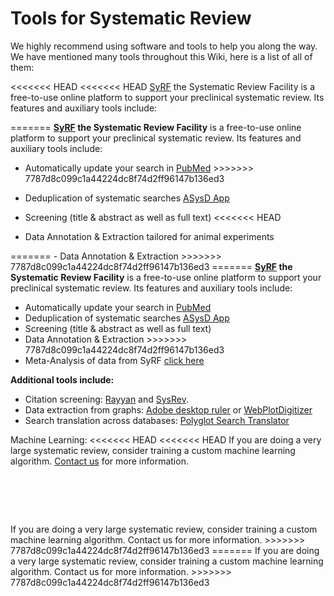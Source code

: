 
# Tools for Systematic Review

We highly recommend using software and tools to help you along the way. We have mentioned many tools throughout this Wiki, here is a list of all of them: 

<<<<<<< HEAD
<<<<<<< HEAD
[SyRF](https://syrf.org.uk/){target="_blank"} the Systematic Review Facility is a free-to-use online platform to support your preclinical systematic review. Its features and auxiliary tools include: 

=======
**[SyRF](http://syrf.org.uk/){target="_blank"} the Systematic Review Facility** is a free-to-use online platform to support your preclinical systematic review. Its features and auxiliary tools include: 

- Automatically update your search in [PubMed](https://pubmed.ncbi.nlm.nih.gov/){target="_blank"}
>>>>>>> 7787d8c099c1a44224dc8f74d2ff96147b136ed3
- Deduplication of systematic searches [ASysD App](https://camarades.shinyapps.io/RDedup/){target="_blank"}
- Screening (title & abstract as well as full text)
<<<<<<< HEAD

- Data Annotation & Extraction tailored for animal experiments

=======
- Data Annotation & Extraction
>>>>>>> 7787d8c099c1a44224dc8f74d2ff96147b136ed3
=======
**[SyRF](http://syrf.org.uk/){target="_blank"} the Systematic Review Facility** is a free-to-use online platform to support your preclinical systematic review. Its features and auxiliary tools include: 

- Automatically update your search in [PubMed](https://pubmed.ncbi.nlm.nih.gov/){target="_blank"}
- Deduplication of systematic searches [ASysD App](https://camarades.shinyapps.io/RDedup/){target="_blank"}
- Screening (title & abstract as well as full text)
- Data Annotation & Extraction
>>>>>>> 7787d8c099c1a44224dc8f74d2ff96147b136ed3
- Meta-Analysis of data from SyRF [click here](https://camarades.shinyapps.io/meta-analysis-app/){target="_blank"}

**Additional tools include:** 

- Citation screening: [Rayyan](https://rayyan.qcri.org/welcome){target="_blank"} and [SysRev](https://sysrev.com/){target="_blank"}.
- Data extraction from graphs: [Adobe desktop ruler](https://helpx.adobe.com/acrobat/using/grids-guides-measurements-pdfs.html){target="_blank"} or [WebPlotDigitizer](https://automeris.io/WebPlotDigitizer/){target="_blank"} 
- Search translation across databases: [Polyglot Search Translator](https://sr-accelerator.com/#/polyglot){target="_blank"}

Machine Learning: 
<<<<<<< HEAD
<<<<<<< HEAD
If you are doing a very large systematic review, consider training a custom machine learning algorithm. [Contact us](mailto:camarades.berlin@charite.de) for more information. 

<br>
=======
If you are doing a very large systematic review, consider training a custom machine learning algorithm. Contact us for more information. 
>>>>>>> 7787d8c099c1a44224dc8f74d2ff96147b136ed3
=======
If you are doing a very large systematic review, consider training a custom machine learning algorithm. Contact us for more information. 
>>>>>>> 7787d8c099c1a44224dc8f74d2ff96147b136ed3
